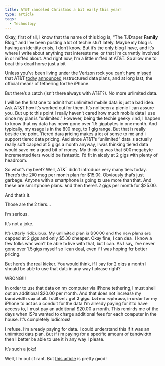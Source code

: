 ```yaml
---
title: AT&T canceled Christmas a bit early this year!
type: article
tags:
  - Technology
---
```


Okay, first of all, I know that the name of this blog is, “The TJDraper **Family** Blog,” and I’ve been posting a lot of techie stuff lately. Maybe my blog is having an identity crisis, I don’t know. But it’s the only blog I have, and it’s where I write about anything that interests me, or that I’m currently involved in or miffed about. And right now, I’m a little miffed at AT&T. So allow me to beat this dead horse just a bit.

Unless you’ve been living under the Verizon rock you [can’t](http://www.att.com/gen/press-room?pid=4800&cdvn=news&newsarticleid=30854) [have](http://www.huffingtonpost.com/2010/06/02/att-data-plan-caps-phone-_n_597285.html) [missed](http://www.macrumors.com/2010/06/02/more-details-on-atandts-data-plan-changes-for-iphone-and-ipad/) that AT&T [today](http://www.ubergizmo.com/15/archives/2010/06/new_att_data_plan_offers_iphone_tethering.html) [announced](http://gizmodo.com/5553418/att-just-killed-unlimited-wireless-data-and-screwed-everybody-in-the-process) restructured data plans, and at long last, the official means of tethering for the iPhone.

But there’s a catch (isn’t there always with AT&T?). No more unlimited data.

I will be the first one to admit that unlimited mobile data is just a bad idea. Ask AT&T how it’s worked out for them. It’s not been a picnic I can assure you. But up to this point I really haven’t cared how much mobile data I use since my plan is “unlimited.” However, being the techie geeky kind, I happen to know that my data has never gone over 1.5 gigabytes in one month. And typically, my usage is in the 800 meg, to 1 gig range. But that is really beside the point. Tiered data pricing makes a lot of sense to me and I support tiered data pricing. And since AT&T’s “unlimited” data is actually really soft capped at 5 gigs a month anyway, I was thinking tiered data would save me a good bit of money. My thinking was that 500 megabyte incremented tiers would be fantastic. I’d fit in nicely at 2 gigs with plenty of headroom.

So what’s my beef? Well, AT&T didn’t introduce very many tiers today. There’s the 200 meg per month plan for $15.00. Obviously that’s just garbage. Anyone with a smartphone is going to use more than that. And these are smartphone plans. And then there’s 2 gigs per month for $25.00.

And that’s it.

Those are the 2 tiers…

I’m serious.

It’s not a joke.

It’s utterly ridiculous. My unlimited plan is $30.00 and the new plans are capped at 2 gigs and only $5.00 cheaper. Okay fine, I can deal. I know a few folks who won’t be able to live with that, but I can. As I say, I’ve never gone over 1.5 gigs myself so I can deal, even if I was hoping for better pricing.

But here’s the real kicker. You would think, if I pay for 2 gigs a month I should be able to use that data in any way I please right?

WRONG!!!

In order to use that data on my computer via iPhone tethering, I must shell out an additional $20.00 per month. And that does not increase my bandwidth cap at all. I still only get 2 gigs. Let me rephrase, in order for my iPhone to act as a conduit for the data I’m already paying for it to have access to, I must pay an additional $20.00 a month. This reminds me of the days when ISPs wanted to charge additional fees for each computer in the house. It’s completely ludicrous!

I refuse. I’m already paying for data. I could understand this if it was an unlimited data plan. But if I’m paying for a specific amount of bandwidth then I better be able to use it in any way I please.

It’s such a joke!

Well, I’m out of rant. But [this article](http://gizmodo.com/5553418/att-just-killed-unlimited-wireless-data-and-screwed-everybody-in-the-process) is pretty good!
